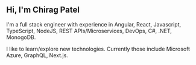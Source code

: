 ## Hi, I'm Chirag Patel

I'm a full stack engineer with experience in Angular, React, Javascript, TypeScript, NodeJS, REST APIs/Microservices, DevOps, C#, .NET, MonogoDB.

I like to learn/explore new technologies. Currently those include Microsoft Azure, GraphQL, Next.js.


